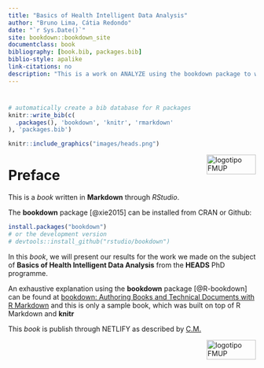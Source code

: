```yaml
--- 
title: "Basics of Health Intelligent Data Analysis"
author: "Bruno Lima, Cátia Redondo"
date: "`r Sys.Date()`"
site: bookdown::bookdown_site
documentclass: book
bibliography: [book.bib, packages.bib]
biblio-style: apalike
link-citations: no
description: "This is a work on ANALYZE using the bookdown package to write a book. The output format for this example is bookdown::gitbook."
---
```



#  {-}

```r
# automatically create a bib database for R packages
knitr::write_bib(c(
  .packages(), 'bookdown', 'knitr', 'rmarkdown'
), 'packages.bib')
```


```r
knitr::include_graphics("images/heads.png")
```

<img src="images/logoFMUP.png" alt="logotipo FMUP" style="width:100px;height:40px;" align="right">

# Preface {-}

This is a _book_ written in **Markdown** through *RStudio*.

The **bookdown** package [@xie2015] can be installed from CRAN or Github:

```r
install.packages("bookdown")
# or the development version
# devtools::install_github("rstudio/bookdown")
```

In this _book_, we will present our results for the work we made on the subject of **Basics of Health Intelligent Data Analysis** from the **HEADS** PhD programme. 

An exhaustive explanation using the **bookdown** package [@R-bookdown] can be found at <a href="https://bookdown.org/yihui/bookdown/">bookdown: Authoring Books and Technical Documents with R Markdown</a> and this is only a sample book, which was built on top of R Markdown and **knitr**

This _book_ is publish through NETLIFY as described by <a href="https://cerebralmastication.com/2019/05/11/publishing-bookdown-to-netlify-automagically/">C.M.</a>


<img src="images/logoFMUP.png" alt="logotipo FMUP" style="width:100px;height:40px;" align="right">